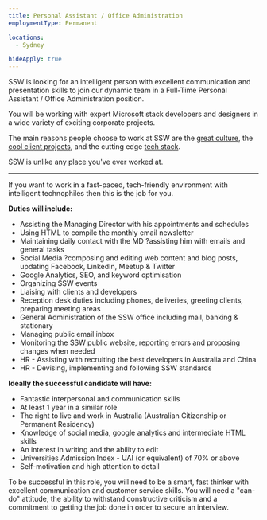 ```yaml
---
title: Personal Assistant / Office Administration
employmentType: Permanent

locations: 
  - Sydney

hideApply: true
---
```

        
SSW is looking for an intelligent person with excellent communication and presentation skills to join our dynamic team in a Full-Time Personal Assistant / Office Administration position.


You will be working with expert Microsoft stack developers and designers in a wide variety of exciting corporate projects.  


 The main reasons people choose to work at SSW are the [great culture](https://www.ssw.com.au/ssw/Company/Culture), the [cool client projects](https://www.ssw.com.au/ssw/Company/Clients), and the cutting edge [tech stack](https://www.ssw.com.au/ssw/Consulting/Default.aspx).  


 SSW is unlike any place you've ever worked at.




---


If you want to work in a fast-paced, tech-friendly environment with intelligent technophiles then this is the job for you.


**Duties will include:**


* Assisting the Managing Director with his appointments and schedules
* Using HTML to compile the monthly email newsletter
* Maintaining daily contact with the MD ?assisting him with emails and general tasks
* Social Media ?composing and editing web content and blog posts, updating Facebook, LinkedIn, Meetup & Twitter
* Google Analytics, SEO, and keyword optimisation
* Organizing SSW events
* Liaising with clients and developers
* Reception desk duties including phones, deliveries, greeting clients, preparing meeting areas
* General Administration of the SSW office including mail, banking & stationary
* Managing public email inbox
* Monitoring the SSW public website, reporting errors and proposing changes when needed
* HR - Assisting with recruiting the best developers in Australia and China
* HR - Devising, implementing and following SSW standards


**Ideally the successful candidate will have:**


* Fantastic interpersonal and communication skills
* At least 1 year in a similar role
* The right to live and work in Australia (Australian Citizenship or Permanent Residency)
* Knowledge of social media, google analytics and intermediate HTML skills
* An interest in writing and the ability to edit
* Universities Admission Index - UAI (or equivalent) of 70% or above
* Self-motivation and high attention to detail


To be successful in this role, you will need to be a smart, fast thinker with excellent communication and customer service skills. You will need a "can-do" attitude, the ability to withstand constructive criticism and a commitment to getting the job done in order to secure an interview.


